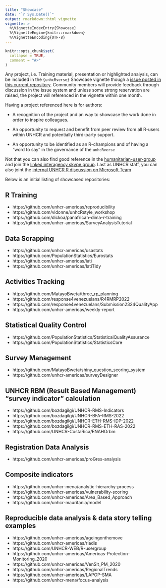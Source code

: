 ```yaml
---
title: "Showcase"
date: "`r Sys.Date()`"
output: rmarkdown::html_vignette
vignette: >
  %\VignetteIndexEntry{Showcase}
  %\VignetteEngine{knitr::rmarkdown}
  %\VignetteEncoding{UTF-8}
---
```


```r
knitr::opts_chunk$set(
  collapse = TRUE,
  comment = "#>"
)
```

 

Any project, i.e. Training material, presentation or highlighted analysis, can be included in the `{unhcRverse}` Showcase vignette though a [issue posted in this current repository](https://github.com/unhcRverse/unhcRverse/issues).  Community members will provide feedback through discussion in the issue system and unless some strong reservation are raised, the project will referenced in the vignette within one month.

Having a project referenced here is for authors:

 * A recognition of the project and an way to showcase the work done in order to inspire colleagues.

 * An opportunity to request and benefit from peer review from all R-users within UNHCR and potentially third-party support.

 * An opportunity to be identified as an R-champions and of having a "word to say" in the governance of the `unhcRverse`


Not that you can also find good reference in the [humanitarian-user-group](https://humanitarian-user-group.github.io/) and join the [linked interagency skype group](https://join.skype.com/qYBKC5q3wKp4). Last as UNHCR staff, you can also joint the [internal UNHCR R discussion on Microsoft Team](https://teams.microsoft.com/l/team/19%3abJPOOPqjzEEM31OYga5Jzw8mqGxDb_V2EKJedvKIims1%40thread.tacv2/conversations?groupId=68d8e31a-a244-479b-8467-4dc6bf9b7fdd&tenantId=e5c37981-6664-4134-8a0c-6543d2af80be)

 
Below is an initial listing of showcased repositories:


## R Training

 * https://github.com/unhcr-americas/reproducibility
 * https://github.com/vidonne/unhcRstyle_workshop
 * https://github.com/dickoa/panafrican-dima-r-training 
 * https://github.com/unhcr-americas/SurveyAnalysisTutorial
 

## Data Scrapping

 * https://github.com/unhcr-americas/usastats
 * https://github.com/PopulationStatistics/Eurostats
 * https://github.com/unhcr-americas/iati
 * https://github.com/unhcr-americas/IatiTidy
 
## Activities Tracking

 * https://github.com/MatayoBweta/three_rp_planning
 * https://github.com/response4venezuelans/R4RMRP2022
 * https://github.com/response4venezuelans/Submission2324QualityApp
 * https://github.com/unhcr-americas/weekly-report

## Statistical Quality Control

 * https://github.com/PopulationStatistics/StatisticalQualityAssurance
 * https://github.com/PopulationStatistics/StatisticsCore

## Survey Management

 * https://github.com/MatayoBweta/shiny_question_scoring_system
 * https://github.com/unhcr-americas/surveyDesigner

## UNHCR RBM (Result Based Management) "survey indicator" calculation

 * https://github.com/bozdagilgi/UNHCR-RMS-Indicators
 * https://github.com/bozdagilgi/UNHCR-BFA-RMS-2022
 * https://github.com/bozdagilgi/UNHCR-ETH-RMS-IDP-2022
 * https://github.com/bozdagilgi/UNHCR-RMS-ETH-RAS-2022
 * https://github.com/UNHCR-CostaRica/ENAHOrbm
 
## Registration Data Analysis 

 * https://github.com/unhcr-americas/proGres-analysis

## Composite indicators 

 * https://github.com/unhcr-mena/analytic-hierarchy-process
 * https://github.com/unhcr-americas/vulnerability-scoring
 * https://github.com/unhcr-americas/Area_Based_Approach
 * https://github.com/unhcr-mauritania/model

## Reproducible data analysis & data story telling examples

 * https://github.com/unhcr-americas/ageingonthemove
 * https://github.com/unhcr-americas/riadis
 * https://github.com/UNHCR-WEB/R-usergroup
 * https://github.com/unhcr-americas/Americas-Protection-Monitoring_2020
 * https://github.com/unhcr-americas/VenSit_PM_2020
 * https://github.com/unhcr-americas/RegionalTrends
 * https://github.com/unhcr-americas/LAPOP-SMA
 * https://github.com/unhcr-mena/focus-analysis